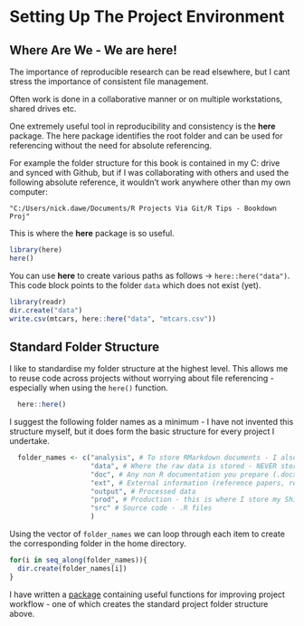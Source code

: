 # Setting Up The Project Environment {#setup}

## Where Are We - We are **here**!

The importance of reproducible research can be read elsewhere, but I cant stress the importance of consistent file management.

Often work is done in a collaborative manner or on multiple workstations, shared drives etc.

One extremely useful tool in reproducibility and consistency is the **here** package. The here package identifies the root folder and can be used for referencing without the need for absolute referencing.

For example the folder structure for this book is contained in my C: drive and synced with Github, but if I was collaborating with others and used the following absolute reference, it wouldn't work anywhere other than my own computer:

    "C:/Users/nick.dawe/Documents/R Projects Via Git/R Tips - Bookdown Proj"

This is where the **here** package is so useful.

```{r message=FALSE, warning=FALSE, class.source="bg-success"}
library(here)
here()
```
You can use **here** to create various paths as follows -> `here::here("data")`. This code block points to the folder `data` which does not exist (yet).

```{r message=FALSE, warning=FALSE}
library(readr)
dir.create("data")
write.csv(mtcars, here::here("data", "mtcars.csv"))
```
## Standard Folder Structure

I like to standardise my folder structure at the highest level. This allows me to reuse code across projects without worrying about file referencing - especially when using the `here()` function.


```{r}
  here::here()
```

I suggest the following folder names as a minimum - I have not invented this structure myself, but it does form the basic structure for every project I undertake.

```{r set_folder_names}
  folder_names <- c("analysis", # To store RMarkdown documents - I also have a sub folder here called 'figures'
                    "data", # Where the raw data is stored - NEVER store processed data here! 
                    "doc", # Any non R documentation you prepare (.docx reports as needed). I need this, you might not. 
                    "ext", # External information (reference papers, reports etc.)
                    "output", # Processed data
                    "prod", # Production - this is where I store my Shiny apps (usually under a sub folder called "Shiny")
                    "src" # Source code - .R files
                    )
```

Using the vector of `folder_names` we can loop through each item to create the corresponding folder in the home directory. 

```{r create_folders, message=FALSE, warning=FALSE}
for(i in seq_along(folder_names)){
  dir.create(folder_names[i])
}
```

I have written a [package](https://github.com/towananalytics/tatools) containing useful functions for improving project workflow - one of which creates the standard project folder structure above.
